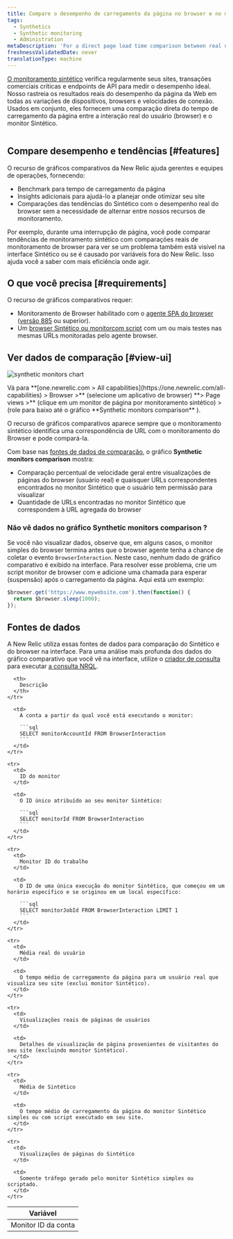 ```yaml
---
title: Compare o desempenho de carregamento da página no browser e no monitoramento sintético
tags:
  - Synthetics
  - Synthetic monitoring
  - Administration
metaDescription: 'For a direct page load time comparison between real user (browser) interactions and synthetic monitors, use New Relic''s comparative charting feature.'
freshnessValidatedDate: never
translationType: machine
---
```




[O monitoramento sintético](/docs/synthetics/new-relic-synthetics/getting-started/introduction-new-relic-synthetics) verifica regularmente seus sites, transações comerciais críticas e endpoints de API para medir o desempenho ideal. Nosso [<InlinePopover type="browser"/>](/docs/browser/new-relic-browser/getting-started/introduction-new-relic-browser)rastreia os resultados reais do desempenho da página da Web em todas as variações de dispositivos, browsers e velocidades de conexão. Usados em conjunto, eles fornecem uma comparação direta do tempo de carregamento da página entre a interação real do usuário (browser) e o monitor Sintético.

<img
  title=""
  alt=""
  src={browserSyntheticChart}
/>

## Compare desempenho e tendências [#features]

O recurso de gráficos comparativos da New Relic ajuda gerentes e equipes de operações, fornecendo:

* Benchmark para tempo de carregamento da página
* Insights adicionais para ajudá-lo a planejar onde otimizar seu site
* Comparações das tendências do Sintético com o desempenho real do browser sem a necessidade de alternar entre nossos recursos de monitoramento.

Por exemplo, durante uma interrupção de página, você pode comparar tendências de monitoramento sintético com comparações reais de monitoramento de browser para ver se um problema também está visível na interface Sintético ou se é causado por variáveis fora do New Relic. Isso ajuda você a saber com mais eficiência onde agir.

## O que você precisa [#requirements]

O recurso de gráficos comparativos requer:

* Monitoramento de Browser habilitado com o [agente SPA do browser](/docs/browser/new-relic-browser/getting-started/compatibility-requirements-browser-monitoring#spa) ([versão 885](/docs/release-notes/new-relic-browser-release-notes/browser-agent-release-notes) ou superior).
* Um [browser Sintético ou monitorcom script](/docs/synthetics/new-relic-synthetics/using-monitors/add-edit-monitors) com um ou mais testes nas mesmas URLs monitoradas pelo agente browser.

## Ver dados de comparação [#view-ui]

<img
  title="synthetic monitors chart"
  alt="synthetic monitors chart"
  src={browserSyntheticMonitorsComparisonChart}
/>

<figcaption>
  Vá para <DNT>**[one.newrelic.com > All capabilities](https://one.newrelic.com/all-capabilities) > Browser >**</DNT> (selecione um aplicativo de browser) <DNT>**> Page views >**</DNT> (clique em um monitor de página por monitoramento sintético) > (role para baixo até o gráfico <DNT>**Synthetic monitors comparison**</DNT> ).
</figcaption>

O recurso de gráficos comparativos aparece sempre que o monitoramento sintético identifica uma correspondência de URL com o monitoramento do Browser e pode compará-la.

Com base nas [fontes de dados de comparação](#data-sources), o gráfico <DNT>**Synthetic monitors comparison**</DNT> mostra:

* Comparação percentual de velocidade geral entre visualizações de páginas do browser (usuário real) e quaisquer URLs correspondentes encontrados no monitor Sintético que o usuário tem permissão para visualizar
* Quantidade de URLs encontradas no monitor Sintético que correspondem à URL agregada do browser

### Não vê dados no gráfico <DNT>**Synthetic monitors comparison**</DNT> ?

Se você não visualizar dados, observe que, em alguns casos, o monitor simples do browser termina antes que o browser agente tenha a chance de coletar o evento `BrowserInteraction`. Neste caso, nenhum dado de gráfico comparativo é exibido na interface. Para resolver esse problema, crie um script monitor de browser com e adicione uma chamada para esperar (suspensão) após o carregamento da página. Aqui está um exemplo:

```js
$browser.get('https://www.mywebsite.com').then(function() {
  return $browser.sleep(1000);
});
```

## Fontes de dados

A New Relic utiliza essas fontes de dados para comparação do Sintético e do browser na interface. Para uma análise mais profunda dos dados do gráfico comparativo que você vê na interface, utilize o [criador de consulta](/docs/query-your-data/explore-query-data/query-builder/use-advanced-nrql-mode-specify-data) para executar [a consulta NRQL](/docs/insights/nrql-new-relic-query-language/using-nrql/introduction-nrql).

<table>
  <thead>
    <tr>
      <th style={{ width: "200px" }}>
        Variável
      </th>

      <th>
        Descrição
      </th>
    </tr>
  </thead>

  <tbody>
    <tr>
      <td>
        Monitor ID da conta
      </td>

      <td>
        A conta a partir da qual você está executando o monitor:

        ```sql
        SELECT monitorAccountId FROM BrowserInteraction
        ```
      </td>
    </tr>

    <tr>
      <td>
        ID do monitor
      </td>

      <td>
        O ID único atribuído ao seu monitor Sintético:

        ```sql
        SELECT monitorId FROM BrowserInteraction
        ```
      </td>
    </tr>

    <tr>
      <td>
        Monitor ID do trabalho
      </td>

      <td>
        O ID de uma única execução do monitor Sintético, que começou em um horário específico e se originou em um local específico:

        ```sql
        SELECT monitorJobId FROM BrowserInteraction LIMIT 1
        ```
      </td>
    </tr>

    <tr>
      <td>
        Média real do usuário
      </td>

      <td>
        O tempo médio de carregamento da página para um usuário real que visualiza seu site (exclui monitor Sintético).
      </td>
    </tr>

    <tr>
      <td>
        Visualizações reais de páginas de usuários
      </td>

      <td>
        Detalhes de visualização de página provenientes de visitantes do seu site (excluindo monitor Sintético).
      </td>
    </tr>

    <tr>
      <td>
        Média de Sintético
      </td>

      <td>
        O tempo médio de carregamento da página do monitor Sintético simples ou com script executado em seu site.
      </td>
    </tr>

    <tr>
      <td>
        Visualizações de páginas do Sintético
      </td>

      <td>
        Somente tráfego gerado pelo monitor Sintético simples ou scriptado.
      </td>
    </tr>
  </tbody>
</table>